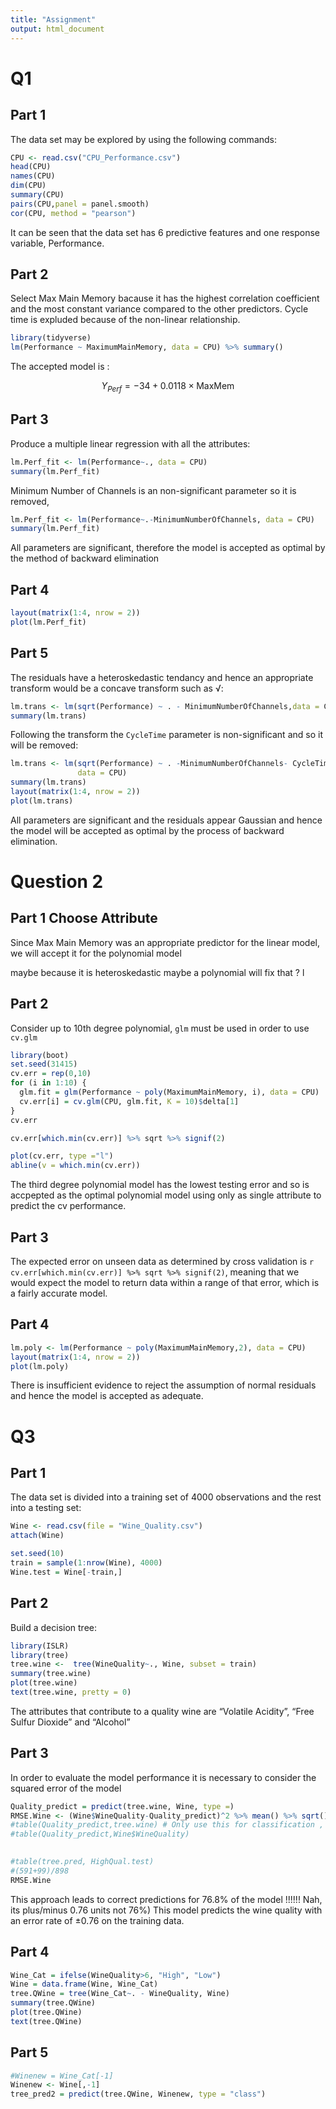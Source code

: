 ```yaml
---
title: "Assignment"
output: html_document
---
```


# Q1
## Part 1
The data set may be explored by using the following commands:

```r
CPU <- read.csv("CPU_Performance.csv")
head(CPU)
names(CPU)
dim(CPU)
summary(CPU)
pairs(CPU,panel = panel.smooth)
cor(CPU, method = "pearson")
```

It can be seen that the data set has 6 predictive features and one response variable, Performance.

## Part 2

Select Max Main Memory bacause it has the highest correlation coefficient and the most constant variance compared to the other predictors.
Cycle time is expluded because of the non-linear relationship.

```r
library(tidyverse)
lm(Performance ~ MaximumMainMemory, data = CPU) %>% summary()
```
The accepted model is :

$$
Y_{Perf} = - 34 + 0.0118 \times \text{MaxMem}
$$

## Part 3

Produce a multiple linear regression with all the attributes:

```r
lm.Perf_fit <- lm(Performance~., data = CPU)
summary(lm.Perf_fit)

```

Minimum Number of Channels is an non-significant parameter so it is removed,

```r
lm.Perf_fit <- lm(Performance~.-MinimumNumberOfChannels, data = CPU)
summary(lm.Perf_fit)

```
All parameters are significant, therefore the model is accepted as optimal by the method of backward elimination

## Part 4

```r
layout(matrix(1:4, nrow = 2))
plot(lm.Perf_fit)
```

## Part 5
The residuals have a heteroskedastic tendancy and hence an appropriate transform would be a concave transform such as $\sqrt$:

```r
lm.trans <- lm(sqrt(Performance) ~ . - MinimumNumberOfChannels,data = CPU)
summary(lm.trans)
```

Following the transform the `CycleTime` parameter is non-significant and so it will be removed:

```r
lm.trans <- lm(sqrt(Performance) ~ . -MinimumNumberOfChannels- CycleTime, 
               data = CPU) 
summary(lm.trans)
layout(matrix(1:4, nrow = 2))
plot(lm.trans)
```

All parameters are significant and the residuals appear Gaussian and hence the model will be accepted as optimal by the process of backward elimination.

# Question 2

## Part 1 Choose Attribute
Since Max Main Memory was an appropriate predictor for the linear model, we will accept it for the polynomial model

maybe because it is heteroskedastic maybe a polynomial will fix that ?
l


## Part 2

Consider up to 10th degree polynomial, `glm` must be used in order to use `cv.glm` 

```r
library(boot)
set.seed(31415)
cv.err = rep(0,10)
for (i in 1:10) {
  glm.fit = glm(Performance ~ poly(MaximumMainMemory, i), data = CPU)
  cv.err[i] = cv.glm(CPU, glm.fit, K = 10)$delta[1]
}
cv.err

cv.err[which.min(cv.err)] %>% sqrt %>% signif(2)

plot(cv.err, type ="l")
abline(v = which.min(cv.err))
```
The third degree polynomial model has the lowest testing error and so is accpepted as the optimal polynomial model using only as single attribute to predict the cv performance.

## Part 3

The expected error on unseen data as determined by cross validation is `r cv.err[which.min(cv.err)] %>% sqrt %>% signif(2)`, meaning that we would expect the model to return data within a range of that error, which is a fairly accurate model.

## Part 4

```r
lm.poly <- lm(Performance ~ poly(MaximumMainMemory,2), data = CPU)
layout(matrix(1:4, nrow = 2))
plot(lm.poly)
```

There is insufficient evidence to reject the assumption of normal residuals and hence the model is accepted as adequate.

# Q3 

## Part 1

The data set is divided into a training set of 4000 observations and the rest into a testing set:

```r
Wine <- read.csv(file = "Wine_Quality.csv")
attach(Wine)

set.seed(10)
train = sample(1:nrow(Wine), 4000)
Wine.test = Wine[-train,]
```

## Part 2

Build a decision tree:

```r
library(ISLR)
library(tree)
tree.wine <-  tree(WineQuality~., Wine, subset = train)
summary(tree.wine)
plot(tree.wine)
text(tree.wine, pretty = 0)
```
The attributes that contribute to a quality wine are "Volatile Acidity", "Free Sulfur Dioxide" and "Alcohol"

## Part 3
 In order to evaluate the model performance it is necessary to consider the squared error of the model
 
```r
Quality_predict = predict(tree.wine, Wine, type =)
RMSE.Wine <- (Wine$WineQuality-Quality_predict)^2 %>% mean() %>% sqrt()
#table(Quality_predict,tree.wine) # Only use this for classification , not regression
#table(Quality_predict,Wine$WineQuality)

  
#table(tree.pred, HighQual.test)
#(591+99)/898
RMSE.Wine
```
This approach leads to correct predictions for 76.8% of the model !!!!!! Nah, its plus/minus 0.76 units not 76%)
This model predicts the wine quality with an error rate of $\pm 0.76$ on the training data.

## Part 4

```r
Wine_Cat = ifelse(WineQuality>6, "High", "Low")
Wine = data.frame(Wine, Wine_Cat)
tree.QWine = tree(Wine_Cat~. - WineQuality, Wine)
summary(tree.QWine)
plot(tree.QWine)
text(tree.QWine)
```

## Part 5

```r
#Winenew = Wine_Cat[-1]
Winenew <- Wine[,-1]
tree_pred2 = predict(tree.QWine, Winenew, type = "class")

```

